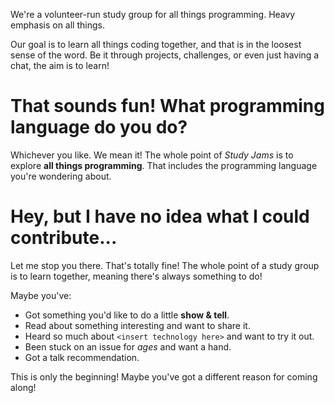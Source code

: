 We're a volunteer-run study group for all things programming. Heavy emphasis on all things.

Our goal is to learn all things coding together, and that is in the loosest sense of the word. Be it through projects, challenges, or even just having a chat, the aim is to learn!

# That sounds fun! What programming language do you do?

Whichever you like. We mean it! The whole point of *Study Jams* is to explore
**all things programming**. That includes the programming language you're
wondering about.

# Hey, but I have no idea what I could contribute...

Let me stop you there. That's totally fine! The whole point of a study group is
to learn together, meaning there's always something to do!

Maybe you've:

- Got something you'd like to do a little **show & tell**.
- Read about something interesting and want to share it.
- Heard so much about `<insert technology here>` and want to try it out.
- Been stuck on an issue for *ages* and want a hand.
- Got a talk recommendation.

This is only the beginning! Maybe you've got a different reason for coming along!
